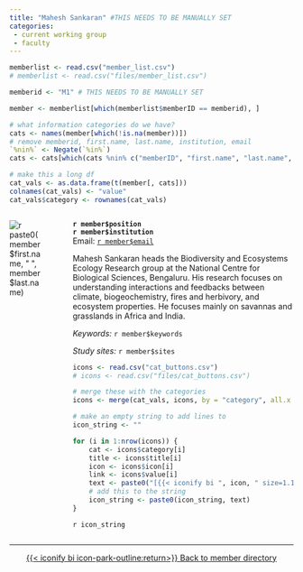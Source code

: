```yaml
---
title: "Mahesh Sankaran" #THIS NEEDS TO BE MANUALLY SET
categories: 
 - current working group
 - faculty
---
```


```r
memberlist <- read.csv("member_list.csv")
# memberlist <- read.csv("files/member_list.csv")

memberid <- "M1" # THIS NEEDS TO BE MANUALLY SET

member <- memberlist[which(memberlist$memberID == memberid), ]

# what information categories do we have?
cats <- names(member[which(!is.na(member))])
# remove memberid, first.name, last.name, institution, email
`%nin%` <- Negate(`%in%`)
cats <- cats[which(cats %nin% c("memberID", "first.name", "last.name", "institution", "email", "position", "keywords", "sites", "career.stage", "inventree.role"))]

# make this a long df
cat_vals <- as.data.frame(t(member[, cats]))
colnames(cat_vals) <- "value"
cat_vals$category <- rownames(cat_vals)
```

::::{.columns}
:::{.column style="padding-right: 30px;"}
![`r paste0(member$first.name, " ", member$last.name)`](`r paste0("member_profiles/", memberid,".jpg")`){.circular-photo}
<br>
<!-- [{{< iconify bi mdi:email size=1.1em >}} testmember@fakeuniversity.edu](mailto:testmember@fakeuniversity.edu){.btn .btn-outline-primary}  -->
:::
:::{.column}
**`r member$position`**  
**`r member$institution`**  
Email: [`r member$email`](mailto:`r member$email`)

Mahesh Sankaran heads the Biodiversity and Ecosystems Ecology Research group at the National Centre for Biological Sciences, Bengaluru. 
His research focuses on understanding interactions and feedbacks between climate, biogeochemistry, fires and herbivory, and ecosystem properties. 
He focuses mainly on savannas and grasslands in Africa and India.

*Keywords:* `r member$keywords`

*Study sites:* `r member$sites`  

```r
icons <- read.csv("cat_buttons.csv")
# icons <- read.csv("files/cat_buttons.csv")

# merge these with the categories
icons <- merge(cat_vals, icons, by = "category", all.x = T)

# make an empty string to add lines to
icon_string <- ""

for (i in 1:nrow(icons)) {
    cat <- icons$category[i]
    title <- icons$title[i]
    icon <- icons$icon[i]
    link <- icons$value[i]
    text <- paste0("[{{< iconify bi ", icon, " size=1.1em title='", title, "' >}} ", title, "](", link, "){.btn .btn-outline-primary}  ")
    # add this to the string
    icon_string <- paste0(icon_string, text)
}
```

`r icon_string`

:::
::::
---

<div style="text-align: center;">
[{{< iconify bi icon-park-outline:return>}} Back to member directory](../index.qmd)
</div>